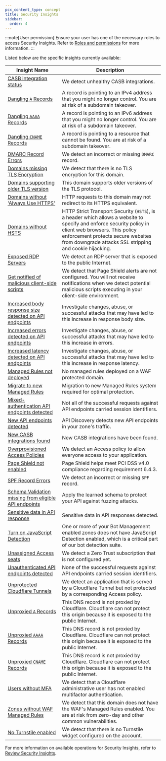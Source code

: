 ```yaml
---
pcx_content_type: concept
title: Security Insights
sidebar:
  order: 4
---
```



:::note[User permission]
Ensure your user has one of the necessary roles to access Security Insights. Refer to [Roles and permissions](/security-center/security-insights/roles-and-permissions/) for more information.
:::

<Render file="security-insights-definition" />

Listed below are the specific insights currently available:

| Insight Name                                                                                                                        | Description                                                                                                                                                                                                                                            |
| ----------------------------------------------------------------------------------------------------------------------------------- | ------------------------------------------------------------------------------------------------------------------------------------------------------------------------------------------------------------------------------------------------------ |
| [CASB integration status](/cloudflare-one/applications/casb/troubleshooting/)                                                       | We detect unhealthy CASB integrations.                                                                                                                                                                                                                 |
| [Dangling `A` Records](/dns/manage-dns-records/reference/dns-record-types/#a-and-aaaa)                                              | A record is pointing to an IPv4 address that you might no longer control. You are at risk of a subdomain takeover.                                                                                                                                     |
| [Dangling `AAAA` Records](/dns/manage-dns-records/reference/dns-record-types/#a-and-aaaa)                                           | A record is pointing to an IPv6 address that you might no longer control. You are at risk of a subdomain takeover.                                                                                                                                     |
| [Dangling `CNAME` Records](/dns/manage-dns-records/reference/dns-record-types/#a-and-aaaa)                                          | A record is pointing to a resource that cannot be found. You are at risk of a subdomain takeover.                                                                                                                                                      |
| [DMARC Record Errors](/dns/manage-dns-records/reference/dns-record-types/#dmarc)                                                    | We detect an incorrect or missing `DMARC` record.                                                                                                                                                                                                      |
| [Domains missing TLS Encryption](/ssl/get-started/)                                                                                 | We detect that there is no TLS encryption for this domain.                                                                                                                                                                                             |
| [Domains supporting older TLS version](/ssl/reference/protocols/)                                                                   | This domain supports older versions of the TLS protocol.                                                                                                                                                                                               |
| [Domains without 'Always Use HTTPS'](/ssl/edge-certificates/additional-options/always-use-https/)                                   | HTTP requests to this domain may not redirect to its HTTPS equivalent.                                                                                                                                                                                 |
| [Domains without HSTS](/ssl/edge-certificates/additional-options/http-strict-transport-security/)                                   | HTTP Strict Transport Security (`HSTS`), is a header which allows a website to specify and enforce security policy in client web browsers. This policy enforcement protects secure websites from downgrade attacks SSL stripping and cookie hijacking. |
| [Exposed RDP Servers](/cloudflare-one/connections/connect-networks/use-cases/rdp/)                                                  | We detect an RDP server that is exposed to the public Internet.                                                                                                                                                                                        |
| [Get notified of malicious client-side scripts](/page-shield/detection/configure-alerts/)                                           | We detect that Page Shield alerts are not configured. You will not receive notifications when we detect potential malicious scripts executing in your client-side environment.                                                                         |
| [Increased body response size detected on API endpoints](/api-shield/management-and-monitoring/endpoint-labels/)                    | Investigate changes, abuse, or successful attacks that may have led to this increase in response body size. |
| [Increased errors detected on API endpoints](/api-shield/management-and-monitoring/endpoint-labels/)                                | Investigate changes, abuse, or successful attacks that may have led to this increase in errors. |
| [Increased latency detected on API endpoints](/api-shield/management-and-monitoring/endpoint-labels/)                               | Investigate changes, abuse, or successful attacks that may have led to this increase in response latency. |
| [Managed Rules not deployed](/waf/managed-rules/reference/cloudflare-managed-ruleset/)                                              | No managed rules deployed on a WAF protected domain.                                                                                                                                                                                                   |
| [Migrate to new Managed Rules](/waf/reference/migration-guides/waf-managed-rules-migration/)                                        | Migration to new Managed Rules system required for optimal protection.                                                                                                                                                                                 |
| [Mixed-authentication API endpoints detected](/api-shield/management-and-monitoring/endpoint-labels/#managed-labels)                | Not all of the successful requests against API endpoints carried session identifiers.                                                                                                                                                                  |
| [New API endpoints detected](/api-shield/security/api-discovery/)                                                                   | API Discovery detects new API endpoints in your zone's traffic.                                                                                                                                                                                        |
| [New CASB integrations found](/cloudflare-one/applications/casb/casb-integrations/)                                                 | New CASB integrations have been found.                                                                                                                                                                                                                 |
| [Overprovisioned Access Policies](/cloudflare-one/policies/access/)                                                                 | We detect an Access policy to allow everyone access to your application.                                                                                                                                                                               |
| [Page Shield not enabled](/page-shield/get-started/)                                                                                | Page Shield helps meet PCI DSS v4.0 compliance regarding requirement 6.4.3.                                                                                                                                                                            |
| [SPF Record Errors](/dns/manage-dns-records/reference/dns-record-types/#spf)                                                        | We detect an incorrect or missing `SPF` record.                                                                                                                                                                                                        |
| [Schema Validation missing from eligible API endpoints](/api-shield/security/schema-validation/)                                    | Apply the learned schema to protect your API against fuzzing attacks. |
| [Sensitive data in API response](/api-shield/management-and-monitoring/#sensitive-data-detection)                                   | Sensitive data in API responses detected.                                                                                                                                                                                                              |
| [Turn on JavaScript Detection](/bots/reference/javascript-detections/)                                                              | One or more of your Bot Management enabled zones does not have JavaScript Detection enabled, which is a critical part of our bot detection suite.                                                                                                      |
| [Unassigned Access seats](/cloudflare-one/)                                                                                         | We detect a Zero Trust subscription that is not configured yet.                                                                                                                                                                                        |
| [Unauthenticated API endpoints detected](/api-shield/management-and-monitoring/endpoint-labels/#managed-labels)                     | None of the successful requests against API endpoints carried session identifiers.                                                                                                                                                                     |
| [Unprotected Cloudflare Tunnels](/cloudflare-one/applications/configure-apps/self-hosted-public-app/#4-connect-your-origin-to-cloudflare) | We detect an application that is served by a Cloudflare Tunnel but not protected by a corresponding Access policy.                                                                                                                                     |
| [Unproxied `A` Records](/dns/manage-dns-records/reference/dns-record-types/#a-and-aaaa)                                             | This DNS record is not proxied by Cloudflare. Cloudflare can not protect this origin because it is exposed to the public Internet.                                                                                                                     |
| [Unproxied `AAAA` Records](/dns/manage-dns-records/reference/dns-record-types/#a-and-aaaa)                                          | This DNS record is not proxied by Cloudflare. Cloudflare can not protect this origin because it is exposed to the public Internet.                                                                                                                     |
| [Unproxied `CNAME` Records](/dns/proxy-status/#dns-only-records)                                | This DNS record is not proxied by Cloudflare. Cloudflare can not protect this origin because it is exposed to the public Internet.                                                                                                                     |
| [Users without MFA](/fundamentals/setup/account/account-security/2fa/)                                                              | We detect that a Cloudflare administrative user has not enabled multifactor authentication.                                                                                                                                                            |
| [Zones without WAF Managed Rules](/waf/managed-rules/)                                                                              | We detect that this domain does not have the WAF's Managed Rules enabled. You are at risk from zero-day and other common vulnerabilities.
| [No Turnstile enabled](/turnstile/)                                                                                        | We detect that there is no Turnstile widget configured on the account.


For more information on available operations for Security Insights, refer to [Review Security Insights](/security-center/security-insights/review-insights/).
